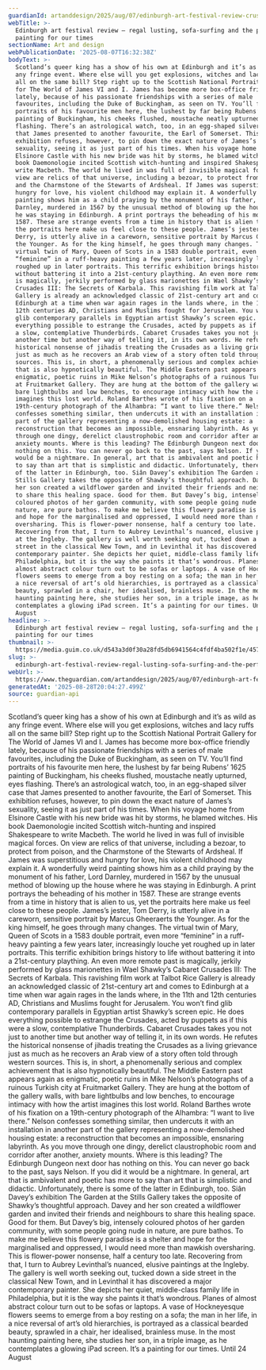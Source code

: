```yaml
---
guardianId: artanddesign/2025/aug/07/edinburgh-art-festival-review-crusades-philadelphia
webTitle: >-
  Edinburgh art festival review – regal lusting, sofa-surfing and the perfect
  painting for our times
sectionName: Art and design
webPublicationDate: '2025-08-07T16:32:38Z'
bodyText: >-
  Scotland’s queer king has a show of his own at Edinburgh and it’s as wild as
  any fringe event. Where else will you get explosions, witches and lacy ruffs
  all on the same bill? Step right up to the Scottish National Portrait Gallery
  for The World of James VI and I. James has become more box-office friendly
  lately, because of his passionate friendships with a series of male
  favourites, including the Duke of Buckingham, as seen on TV. You’ll find
  portraits of his favourite men here, the lushest by far being Rubens’ 1625
  painting of Buckingham, his cheeks flushed, moustache neatly upturned, eyes
  flashing. There’s an astrological watch, too, in an egg-shaped silver case
  that James presented to another favourite, the Earl of Somerset. This
  exhibition refuses, however, to pin down the exact nature of James’s
  sexuality, seeing it as just part of his times. When his voyage home from
  Elsinore Castle with his new bride was hit by storms, he blamed witches. His
  book Daemonologie incited Scottish witch-hunting and inspired Shakespeare to
  write Macbeth. The world he lived in was full of invisible magical forces. On
  view are relics of that universe, including a bezoar, to protect from poison,
  and the Charmstone of the Stewarts of Ardsheal. If James was superstitious and
  hungry for love, his violent childhood may explain it. A wonderfully weird
  painting shows him as a child praying by the monument of his father, Lord
  Darnley, murdered in 1567 by the unusual method of blowing up the house where
  he was staying in Edinburgh. A print portrays the beheading of his mother in
  1587. These are strange events from a time in history that is alien to us, yet
  the portraits here make us feel close to these people. James’s jester, Tom
  Derry, is utterly alive in a careworn, sensitive portrait by Marcus Gheeraerts
  the Younger. As for the king himself, he goes through many changes. The
  virtual twin of Mary, Queen of Scots in a 1583 double portrait, even more
  “feminine” in a ruff-heavy painting a few years later, increasingly louche yet
  roughed up in later portraits. This terrific exhibition brings history to life
  without battering it into a 21st-century plaything. An even more remote past
  is magically, jerkily performed by glass marionettes in Wael Shawky’s Cabaret
  Crusades III: The Secrets of Karbala. This ravishing film work at Talbot Rice
  Gallery is already an acknowledged classic of 21st-century art and comes to
  Edinburgh at a time when war again rages in the lands where, in the 11th and
  12th centuries AD, Christians and Muslims fought for Jerusalem. You won’t find
  glib contemporary parallels in Egyptian artist Shawky’s screen epic. He does
  everything possible to estrange the Crusades, acted by puppets as if this were
  a slow, contemplative Thunderbirds. Cabaret Crusades takes you not just to
  another time but another way of telling it, in its own words. He refutes the
  historical nonsense of jihadis treating the Crusades as a living grievance
  just as much as he recovers an Arab view of a story often told through western
  sources. This is, in short, a phenomenally serious and complex achievement
  that is also hypnotically beautiful. The Middle Eastern past appears again as
  enigmatic, poetic ruins in Mike Nelson’s photographs of a ruinous Turkish city
  at Fruitmarket Gallery. They are hung at the bottom of the gallery walls, with
  bare lightbulbs and low benches, to encourage intimacy with how the artist
  imagines this lost world. Roland Barthes wrote of his fixation on a
  19th-century photograph of the Alhambra: “I want to live there.” Nelson
  confesses something similar, then undercuts it with an installation in another
  part of the gallery representing a now-demolished housing estate: a
  reconstruction that becomes an impossible, ensnaring labyrinth. As you move
  through one dingy, derelict claustrophobic room and corridor after another,
  anxiety mounts. Where is this leading? The Edinburgh Dungeon next door has
  nothing on this. You can never go back to the past, says Nelson. If you did it
  would be a nightmare. In general, art that is ambivalent and poetic has more
  to say than art that is simplistic and didactic. Unfortunately, there is some
  of the latter in Edinburgh, too. Siân Davey’s exhibition The Garden at the
  Stills Gallery takes the opposite of Shawky’s thoughtful approach. Davey and
  her son created a wildflower garden and invited their friends and neighbours
  to share this healing space. Good for them. But Davey’s big, intensely
  coloured photos of her garden community, with some people going nude in
  nature, are pure bathos. To make me believe this flowery paradise is a shelter
  and hope for the marginalised and oppressed, I would need more than mawkish
  oversharing. This is flower-power nonsense, half a century too late.
  Recovering from that, I turn to Aubrey Levinthal’s nuanced, elusive paintings
  at the Ingleby. The gallery is well worth seeking out, tucked down a side
  street in the classical New Town, and in Levinthal it has discovered a major
  contemporary painter. She depicts her quiet, middle-class family life in
  Philadelphia, but it is the way she paints it that’s wondrous. Planes of
  almost abstract colour turn out to be sofas or laptops. A vase of Hockneyesque
  flowers seems to emerge from a boy resting on a sofa; the man in her life, in
  a nice reversal of art’s old hierarchies, is portrayed as a classical bearded
  beauty, sprawled in a chair, her idealised, brainless muse. In the most
  haunting painting here, she studies her son, in a triple image, as he
  contemplates a glowing iPad screen. It’s a painting for our times. Until 24
  August
headline: >-
  Edinburgh art festival review – regal lusting, sofa-surfing and the perfect
  painting for our times
thumbnail: >-
  https://media.guim.co.uk/d543a3d0f30a28fd5db6941564c4fdf4ba502f1e/457_750_2484_1987/500.jpg
slug: >-
  edinburgh-art-festival-review-regal-lusting-sofa-surfing-and-the-perfect-painting-for-our-times
webUrl: >-
  https://www.theguardian.com/artanddesign/2025/aug/07/edinburgh-art-festival-review-crusades-philadelphia
generatedAt: '2025-08-28T20:04:27.499Z'
source: guardian-api
---
```

Scotland’s queer king has a show of his own at Edinburgh and it’s as wild as any fringe event. Where else will you get explosions, witches and lacy ruffs all on the same bill? Step right up to the Scottish National Portrait Gallery for The World of James VI and I. James has become more box-office friendly lately, because of his passionate friendships with a series of male favourites, including the Duke of Buckingham, as seen on TV. You’ll find portraits of his favourite men here, the lushest by far being Rubens’ 1625 painting of Buckingham, his cheeks flushed, moustache neatly upturned, eyes flashing. There’s an astrological watch, too, in an egg-shaped silver case that James presented to another favourite, the Earl of Somerset. This exhibition refuses, however, to pin down the exact nature of James’s sexuality, seeing it as just part of his times. When his voyage home from Elsinore Castle with his new bride was hit by storms, he blamed witches. His book Daemonologie incited Scottish witch-hunting and inspired Shakespeare to write Macbeth. The world he lived in was full of invisible magical forces. On view are relics of that universe, including a bezoar, to protect from poison, and the Charmstone of the Stewarts of Ardsheal. If James was superstitious and hungry for love, his violent childhood may explain it. A wonderfully weird painting shows him as a child praying by the monument of his father, Lord Darnley, murdered in 1567 by the unusual method of blowing up the house where he was staying in Edinburgh. A print portrays the beheading of his mother in 1587. These are strange events from a time in history that is alien to us, yet the portraits here make us feel close to these people. James’s jester, Tom Derry, is utterly alive in a careworn, sensitive portrait by Marcus Gheeraerts the Younger. As for the king himself, he goes through many changes. The virtual twin of Mary, Queen of Scots in a 1583 double portrait, even more “feminine” in a ruff-heavy painting a few years later, increasingly louche yet roughed up in later portraits. This terrific exhibition brings history to life without battering it into a 21st-century plaything. An even more remote past is magically, jerkily performed by glass marionettes in Wael Shawky’s Cabaret Crusades III: The Secrets of Karbala. This ravishing film work at Talbot Rice Gallery is already an acknowledged classic of 21st-century art and comes to Edinburgh at a time when war again rages in the lands where, in the 11th and 12th centuries AD, Christians and Muslims fought for Jerusalem. You won’t find glib contemporary parallels in Egyptian artist Shawky’s screen epic. He does everything possible to estrange the Crusades, acted by puppets as if this were a slow, contemplative Thunderbirds. Cabaret Crusades takes you not just to another time but another way of telling it, in its own words. He refutes the historical nonsense of jihadis treating the Crusades as a living grievance just as much as he recovers an Arab view of a story often told through western sources. This is, in short, a phenomenally serious and complex achievement that is also hypnotically beautiful. The Middle Eastern past appears again as enigmatic, poetic ruins in Mike Nelson’s photographs of a ruinous Turkish city at Fruitmarket Gallery. They are hung at the bottom of the gallery walls, with bare lightbulbs and low benches, to encourage intimacy with how the artist imagines this lost world. Roland Barthes wrote of his fixation on a 19th-century photograph of the Alhambra: “I want to live there.” Nelson confesses something similar, then undercuts it with an installation in another part of the gallery representing a now-demolished housing estate: a reconstruction that becomes an impossible, ensnaring labyrinth. As you move through one dingy, derelict claustrophobic room and corridor after another, anxiety mounts. Where is this leading? The Edinburgh Dungeon next door has nothing on this. You can never go back to the past, says Nelson. If you did it would be a nightmare. In general, art that is ambivalent and poetic has more to say than art that is simplistic and didactic. Unfortunately, there is some of the latter in Edinburgh, too. Siân Davey’s exhibition The Garden at the Stills Gallery takes the opposite of Shawky’s thoughtful approach. Davey and her son created a wildflower garden and invited their friends and neighbours to share this healing space. Good for them. But Davey’s big, intensely coloured photos of her garden community, with some people going nude in nature, are pure bathos. To make me believe this flowery paradise is a shelter and hope for the marginalised and oppressed, I would need more than mawkish oversharing. This is flower-power nonsense, half a century too late. Recovering from that, I turn to Aubrey Levinthal’s nuanced, elusive paintings at the Ingleby. The gallery is well worth seeking out, tucked down a side street in the classical New Town, and in Levinthal it has discovered a major contemporary painter. She depicts her quiet, middle-class family life in Philadelphia, but it is the way she paints it that’s wondrous. Planes of almost abstract colour turn out to be sofas or laptops. A vase of Hockneyesque flowers seems to emerge from a boy resting on a sofa; the man in her life, in a nice reversal of art’s old hierarchies, is portrayed as a classical bearded beauty, sprawled in a chair, her idealised, brainless muse. In the most haunting painting here, she studies her son, in a triple image, as he contemplates a glowing iPad screen. It’s a painting for our times. Until 24 August
